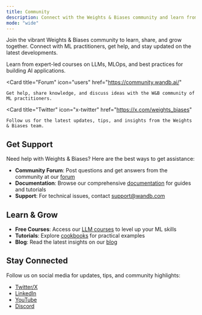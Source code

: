 ```yaml
---
title: Community
description: Connect with the Weights & Biases community and learn from experts
mode: "wide"
---
```


Join the vibrant Weights & Biases community to learn, share, and grow together. Connect with ML practitioners, get help, and stay updated on the latest developments.

<CardGroup cols={3}>
  <Card
    title="LLM Courses"
    icon="graduation-cap"
    href="https://wandb.courses"
  >
    Learn from expert-led courses on LLMs, MLOps, and best practices for building AI applications.
  </Card>
  
  <Card
    title="Forum"
    icon="users"
    href="https://community.wandb.ai/"
  >
    Get help, share knowledge, and discuss ideas with the W&B community of ML practitioners.
  </Card>
  
  <Card
    title="Twitter"
    icon="x-twitter"
    href="https://x.com/weights_biases"
  >
    Follow us for the latest updates, tips, and insights from the Weights & Biases team.
  </Card>
</CardGroup>

## Get Support

Need help with Weights & Biases? Here are the best ways to get assistance:

- **Community Forum**: Post questions and get answers from the community at our [forum](https://community.wandb.ai/)
- **Documentation**: Browse our comprehensive [documentation](/) for guides and tutorials
- **Support**: For technical issues, contact [support@wandb.com](mailto:support@wandb.com)

## Learn & Grow

- **Free Courses**: Access our [LLM courses](https://wandb.courses) to level up your ML skills
- **Tutorials**: Explore [cookbooks](/cookbooks) for practical examples
- **Blog**: Read the latest insights on our [blog](https://wandb.ai/site/articles)

## Stay Connected

Follow us on social media for updates, tips, and community highlights:

- [Twitter/X](https://x.com/weights_biases)
- [LinkedIn](https://www.linkedin.com/company/wandb/)
- [YouTube](https://www.youtube.com/c/WeightsBiases)
- [Discord](https://discord.com/invite/RgB8CPk2ce) 
